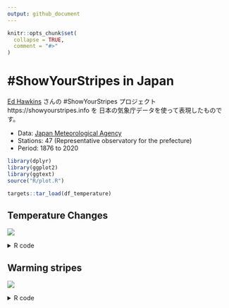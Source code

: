 ```yaml
---
output: github_document
---
```


<!-- README.md is generated from README.Rmd. Please edit that file -->

```r
knitr::opts_chunk$set(
  collapse = TRUE,
  comment = "#>"
)
```

# #ShowYourStripes in Japan

[Ed Hawkins](https://twitter.com/ed_hawkins) さんの #ShowYourStripes プロジェクト https://showyourstripes.info を
日本の気象庁データを使って表現したものです。

- Data: [Japan Meteorological Agency](http://www.jma.go.jp/jma/index.html)
- Stations: 47 (Representative observatory for the prefecture)
- Period: 1876 to 2020

```r
library(dplyr)
library(ggplot2)
library(ggtext)
source("R/plot.R")

targets::tar_load(df_temperature)
```

## Temperature Changes

![](figures/output.gif)

<details>
<summary>R code</summary>

```r
df_temperature <- 
  df_temperature %>% 
  mutate(station_name = if_else(station_name == "津",
                                 "津 ",
                                 station_name))

df_temperature$block_no %>%
  unique() %>%
  purrr::walk(
    function(.x) {
      # png(glue::glue("figures/block_no{.x}.png"),
      #     width = 1200,
      #     height = 550,
      #     res = 320)
      df_temperature %>%
        filter(block_no == .x) %>%
        plot_temperature_changes()
      # dev.off()
      ggsave(glue::glue("figures/block_no{.x}.png"),
             width = 1200,
             height = 500,
             units = "px",
             dpi = 320)
    }
)
```

</details>

## Warming stripes

![](figures/panel.png)

<details>
<summary>R code</summary>

```r
df_temperature$block_no %>%
  unique() %>%
  purrr::walk(
    function(.x) {
      df_temperature %>%
        filter(block_no == .x) %>%
        filter(!is.na(value), is.na(note)) %>%
        plot_warming_stripes()
      ggsave(glue::glue("figures/stripes_block_no{.x}.png"),
             width = 1200,
             height = 500,
             units = "px",
             dpi = 320)
    }
  )
```

```r
tile_output <- function(block_no) {
  block_no %>%
    purrr::map(
      ~ df_temperature %>%
        filter(block_no == .x) %>%
        .plot_warming_stripes() +
        labs(tag = df_temperature %>%
               filter(block_no == .x) %>%
               pull(station_name) %>%
               .[1])) %>%
    patchwork::wrap_plots() +
    patchwork::plot_layout(ncol = 7) +
    patchwork::plot_annotation(theme = theme(text = element_text(colour = "#FFFFEE",
                                                                 family = "TsukuARdGothic-Regular"),
                                            plot.background = element_rect(fill = "#272728",
                                                                           colour = "transparent"),
                                             panel.border = element_blank()),
                               title = "日本各地の気温の変化",
                               caption = "#ShowYourStripes, データ元: 気象庁, 作成: @u_ribo")
}
tile_output(df_temperature$block_no %>%
              unique())
ggsave(here::here("figures/panel.png"), width = 16, height = 8, dpi = 300)
```

</details>


